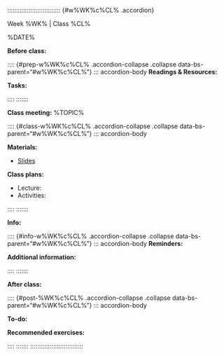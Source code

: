 
<!-- 

Find and replace:

- %WK% : week number (numeral only)
- %CL% : class number (per week, numeral only)
- %DATE% : date in format Monday, January 1, 2025
- %TOPIC% : brief title/topic of the class meeting

TODO: see if there's a way to make these variables
The problem is that if they are includes with multiple on the index page, the variables would need to process before being included. 

-->

<!--
#### Announcements/Housekeeping/Etc

Text to appear before the accordion

-->

:::::::::::::::::::::::::::::: {#w%WK%c%CL% .accordion}

:::: accordion-item
::: {.accordion-header .titlebox}
Week %WK% | Class %CL%
:::
::::

:::: accordion-item
::: {.datebox}
%DATE%
:::
::::

::::::: accordion-item
:::: accordion-header
::: {.accordion-button .collapsed .prepbox type="button" data-bs-toggle="collapse" data-bs-target="#prep-w%WK%c%CL%" aria-expanded="false" aria-controls="prep-w%WK%c%CL%"}
**Before class:**
:::
::::

:::: {#prep-w%WK%c%CL% .accordion-collapse .collapse data-bs-parent="#w%WK%c%CL%"}
::: accordion-body
**Readings & Resources:** 

**Tasks:**

:::
::::
:::::::

::::::: accordion-item
:::: accordion-header
::: {.accordion-button .collapsed .classbox type="button" data-bs-toggle="collapse" data-bs-target="#class-w%WK%c%CL%" aria-expanded="false" aria-controls="class-w%WK%c%CL%"}
**Class meeting:** %TOPIC%
:::
::::

:::: {#class-w%WK%c%CL% .accordion-collapse .collapse data-bs-parent="#w%WK%c%CL%"}
::: accordion-body

**Materials:**

- [Slides]()

**Class plans:**

- Lecture: 
- Activities:

:::
::::
:::::::


::::::: accordion-item
:::: accordion-header
::: {.accordion-button .collapsed .infobox type="button" data-bs-toggle="collapse" data-bs-target="#info-w%WK%c%CL%" aria-expanded="false" aria-controls="info-w%WK%c%CL%"}
**Info:** 
:::
::::

:::: {#info-w%WK%c%CL% .accordion-collapse .collapse data-bs-parent="#w%WK%c%CL%"}
::: accordion-body
**Reminders:**

**Additional information:**
:::
::::
:::::::

::::::: accordion-item
:::: accordion-header
::: {.accordion-button .collapsed .todobox type="button" data-bs-toggle="collapse" data-bs-target="#post-%WK%c%CL%" aria-expanded="false" aria-controls="after-w%WK%c%CL%"}
**After class:** 
:::
::::

:::: {#post-%WK%c%CL% .accordion-collapse .collapse data-bs-parent="#w%WK%c%CL%"}
::: accordion-body

**To-do:** 

**Recommended exercises:** 

:::
::::
:::::::
::::::::::::::::::::::::::::::
